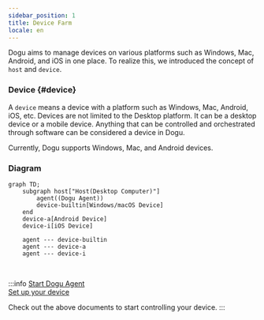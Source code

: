 ```yaml
---
sidebar_position: 1
title: Device Farm
locale: en
---
```



Dogu aims to manage devices on various platforms such as Windows, Mac, Android, and iOS in one place.
To realize this, we introduced the concept of `host` and `device`.

### Device {#device}

A `device` means a device with a platform such as Windows, Mac, Android, iOS, etc. Devices are not limited to the Desktop platform. It can be a desktop device or a mobile device.
Anything that can be controlled and orchestrated through software can be considered a device in Dogu.

Currently, Dogu supports Windows, Mac, and Android devices.

<HostAndAgent />

### Diagram

```mermaid
graph TD;
    subgraph host["Host(Desktop Computer)"]
        agent((Dogu Agent))
        device-builtin[Windows/macOS Device]
    end
    device-a[Android Device]
    device-i[iOS Device]

    agent --- device-builtin
    agent --- device-a
    agent --- device-i

```

<br />

:::info
[Start Dogu Agent](host)  
[Set up your device](device/settings)

Check out the above documents to start controlling your device.
:::
